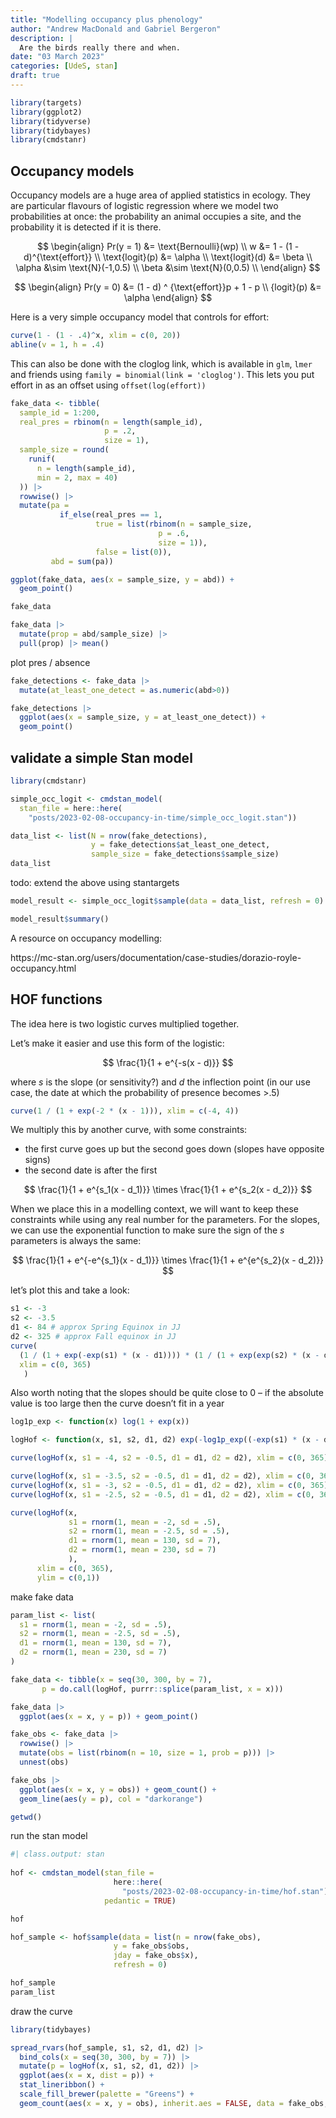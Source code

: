 ```yaml
---
title: "Modelling occupancy plus phenology"
author: "Andrew MacDonald and Gabriel Bergeron"
description: |
  Are the birds really there and when.
date: "03 March 2023"
categories: [UdeS, stan]
draft: true
---
```


```r
library(targets)
library(ggplot2)
library(tidyverse)
library(tidybayes)
library(cmdstanr)
```

## Occupancy models

Occupancy models are a huge area of applied statistics in ecology. 
They are particular flavours of logistic regression where we model two probabilities at once: the probability an animal occupies a site, and the probability it is detected if it is there. 

$$ 
\begin{align}
Pr(y = 1) &= \text{Bernoulli}(wp) \\
w &= 1 - (1 - d)^{\text{effort}} \\
\text{logit}(p) &= \alpha \\
\text{logit}(d) &= \beta \\
\alpha &\sim \text{N}(-1,0.5) \\
\beta &\sim \text{N}(0,0.5) \\
\end{align}
$$

$$ 
\begin{align}
Pr(y = 0) &= (1 - d) ^ {\text{effort}}p + 1 - p \\
{logit}(p) &= \alpha 
\end{align}
$$

Here is a very simple occupancy model that controls for effort:

```r
curve(1 - (1 - .4)^x, xlim = c(0, 20))
abline(v = 1, h = .4)
```

This can also be done with the cloglog link, which is available in `glm`, `lmer` and friends using `family = binomial(link = 'cloglog')`. This lets you put effort in as an offset using `offset(log(effort))`

```r
fake_data <- tibble(
  sample_id = 1:200,
  real_pres = rbinom(n = length(sample_id),
                     p = .2,
                     size = 1),
  sample_size = round(
    runif(
      n = length(sample_id),
      min = 2, max = 40)
  )) |>
  rowwise() |> 
  mutate(pa = 
           if_else(real_pres == 1,
                   true = list(rbinom(n = sample_size,
                                 p = .6,
                                 size = 1)),
                   false = list(0)),
         abd = sum(pa))

ggplot(fake_data, aes(x = sample_size, y = abd)) + 
  geom_point()

```

```r
fake_data
```


```r
fake_data |> 
  mutate(prop = abd/sample_size) |> 
  pull(prop) |> mean()
```

plot pres / absence

```r
fake_detections <- fake_data |> 
  mutate(at_least_one_detect = as.numeric(abd>0))

fake_detections |> 
  ggplot(aes(x = sample_size, y = at_least_one_detect)) + 
  geom_point()
```


## validate a simple Stan model

```r
library(cmdstanr)

simple_occ_logit <- cmdstan_model(
  stan_file = here::here(
    "posts/2023-02-08-occupancy-in-time/simple_occ_logit.stan"))

```

```r
data_list <- list(N = nrow(fake_detections),
                  y = fake_detections$at_least_one_detect,
                  sample_size = fake_detections$sample_size)
data_list
```

todo: extend the above using stantargets

```r
model_result <- simple_occ_logit$sample(data = data_list, refresh = 0)

model_result$summary()
```

A resource on occupancy modelling: 

https://mc-stan.org/users/documentation/case-studies/dorazio-royle-occupancy.html


## HOF functions

The idea here is two logistic curves multiplied together. 

Let's make it easier and use this form of the logistic:

$$
\frac{1}{1 + e^{-s(x - d)}}
$$

where $s$ is the slope (or sensitivity?) and $d$ the inflection point (in our use case, the date at which the probability of presence becomes >.5)

```r
curve(1 / (1 + exp(-2 * (x - 1))), xlim = c(-4, 4))
```

We multiply this by another curve, with some constraints: 

* the first curve goes up but the second goes down (slopes have opposite signs)
* the second date is after the first

$$
\frac{1}{1 + e^{s_1(x - d_1)}} \times \frac{1}{1 + e^{s_2(x - d_2)}}
$$

When we place this in a modelling context, we will want to keep these constraints while using any real number for the parameters. For the slopes, we can use the exponential function to make sure the sign of the $s$ parameters is always the same:

$$
\frac{1}{1 + e^{-e^{s_1}(x - d_1)}} \times \frac{1}{1 + e^{e^{s_2}(x - d_2)}}
$$

let's plot this and take a look:

```r
s1 <- -3
s2 <- -3.5
d1 <- 84 # approx Spring Equinox in JJ
d2 <- 325 # approx Fall equinox in JJ
curve(
  (1 / (1 + exp(-exp(s1) * (x - d1)))) * (1 / (1 + exp(exp(s2) * (x - d2)))),
  xlim = c(0, 365)
   )
```

Also worth noting that the slopes should be quite close to 0 -- if the absolute value is too large then the curve doesn't fit in a year

```r
log1p_exp <- function(x) log(1 + exp(x))

logHof <- function(x, s1, s2, d1, d2) exp(-log1p_exp((-exp(s1) * (x - d1))) - log1p_exp(exp(s2) * (x - d2)))

curve(logHof(x, s1 = -4, s2 = -0.5, d1 = d1, d2 = d2), xlim = c(0, 365), ylim = c(0,1))

curve(logHof(x, s1 = -3.5, s2 = -0.5, d1 = d1, d2 = d2), xlim = c(0, 365), add = TRUE, col = viridis::viridis(10)[1])
curve(logHof(x, s1 = -3, s2 = -0.5, d1 = d1, d2 = d2), xlim = c(0, 365), add = TRUE, col = viridis::viridis(10)[2])
curve(logHof(x, s1 = -2.5, s2 = -0.5, d1 = d1, d2 = d2), xlim = c(0, 365), add = TRUE, col = viridis::viridis(10)[3])
```


```r

curve(logHof(x,
             s1 = rnorm(1, mean = -2, sd = .5),
             s2 = rnorm(1, mean = -2.5, sd = .5),
             d1 = rnorm(1, mean = 130, sd = 7),
             d2 = rnorm(1, mean = 230, sd = 7)
             ),
      xlim = c(0, 365),
      ylim = c(0,1))
```


make fake data

```r


param_list <- list(       
  s1 = rnorm(1, mean = -2, sd = .5),
  s2 = rnorm(1, mean = -2.5, sd = .5),
  d1 = rnorm(1, mean = 130, sd = 7),
  d2 = rnorm(1, mean = 230, sd = 7)
)

fake_data <- tibble(x = seq(30, 300, by = 7),
       p = do.call(logHof, purrr::splice(param_list, x = x)))

fake_data |> 
  ggplot(aes(x = x, y = p)) + geom_point()

fake_obs <- fake_data |> 
  rowwise() |> 
  mutate(obs = list(rbinom(n = 10, size = 1, prob = p))) |> 
  unnest(obs)

fake_obs |> 
  ggplot(aes(x = x, y = obs)) + geom_count() + 
  geom_line(aes(y = p), col = "darkorange")
```

```r
getwd()
```



run the stan model

```r
#| class.output: stan
  
hof <- cmdstan_model(stan_file = 
                       here::here(
                         "posts/2023-02-08-occupancy-in-time/hof.stan"),
                     pedantic = TRUE)

hof
```


```r
hof_sample <- hof$sample(data = list(n = nrow(fake_obs),
                       y = fake_obs$obs,
                       jday = fake_obs$x), 
                       refresh = 0)
```

```r

hof_sample
param_list
```

draw the curve

```r
library(tidybayes)

spread_rvars(hof_sample, s1, s2, d1, d2) |> 
  bind_cols(x = seq(30, 300, by = 7)) |> 
  mutate(p = logHof(x, s1, s2, d1, d2)) |> 
  ggplot(aes(x = x, dist = p)) + 
  stat_lineribbon() + 
  scale_fill_brewer(palette = "Greens") + 
  geom_count(aes(x = x, y = obs), inherit.aes = FALSE, data = fake_obs, pch = 21, fill = "darkorange")
```


